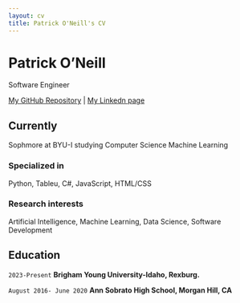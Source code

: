 ```yaml
---
layout: cv
title: Patrick O'Neill's CV
---
```

# Patrick O'Neill
Software Engineer 

<div id="webaddress">
<a href="https://github.com/byui-math-dept/patrick-oneill-24 ">My GitHub Repository</a>
| <a href="www.linkedin.com/in/patrick-o-neill-b70592295">My Linkedn page</a>
</div>


## Currently

Sophmore at BYU-I studying Computer Science Machine Learning

### Specialized in

Python, Tableu, C#, JavaScript, HTML/CSS


### Research interests

Artificial Intelligence, Machine Learning, Data Science, Software Development


## Education

`2023-Present`
__Brigham Young University-Idaho, Rexburg.__

`August 2016- June 2020`
__Ann Sobrato High School, Morgan Hill, CA__

<!-- ### Footer

Last updated: April 2024 -->